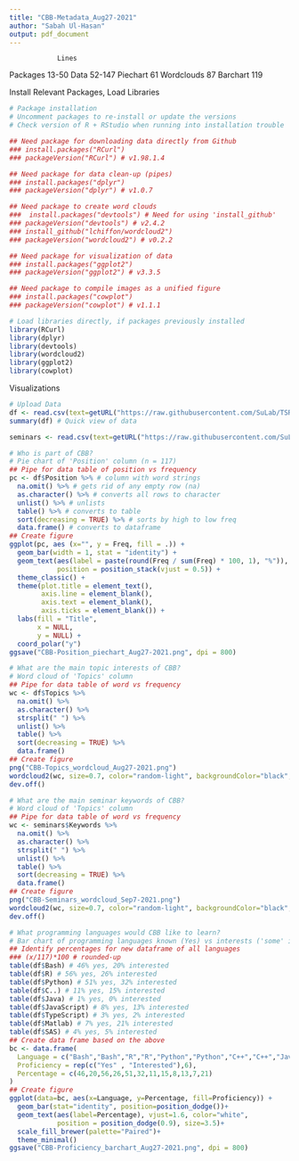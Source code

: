 ```yaml
---
title: "CBB-Metadata_Aug27-2021"
author: "Sabah Ul-Hasan"
output: pdf_document
---
```

                Lines
Packages        13-50
Data            52-147
  Piechart        61
  Wordclouds      87
  Barchart        119

Install Relevant Packages, Load Libraries 
```r

# Package installation
# Uncomment packages to re-install or update the versions
# Check version of R + RStudio when running into installation trouble

## Need package for downloading data directly from Github
### install.packages("RCurl") 
### packageVersion("RCurl") # v1.98.1.4

## Need package for data clean-up (pipes)
### install.packages("dplyr") 
### packageVersion("dplyr") # v1.0.7

## Need package to create word clouds
###  install.packages("devtools") # Need for using 'install_github'
### packageVersion("devtools") # v2.4.2
### install_github("lchiffon/wordcloud2")
### packageVersion("wordcloud2") # v0.2.2

## Need package for visualization of data 
### install.packages("ggplot2") 
### packageVersion("ggplot2") # v3.3.5

## Need package to compile images as a unified figure
### install.packages("cowplot")
### packageVersion("cowplot") # v1.1.1

# Load libraries directly, if packages previously installed 
library(RCurl)
library(dplyr)
library(devtools)
library(wordcloud2)
library(ggplot2)
library(cowplot) 

```

Visualizations
```r

# Upload Data 
df <- read.csv(text=getURL("https://raw.githubusercontent.com/SuLab/TSRI-CBB/main/CBB-Metadata/TSRI-CBB-Metadata_LastUpdated-Aug27-2021.csv")) 
summary(df) # Quick view of data

seminars <- read.csv(text=getURL("https://raw.githubusercontent.com/SuLab/TSRI-CBB/main/CBB-Metadata/TSRI-CBB-Seminars_Sep6-2021.csv"))

# Who is part of CBB?
# Pie chart of 'Position' column (n = 117)
## Pipe for data table of position vs frequency
pc <- df$Position %>% # column with word strings
  na.omit() %>% # gets rid of any empty row (na)
  as.character() %>% # converts all rows to character
  unlist() %>% # unlists
  table() %>% # converts to table
  sort(decreasing = TRUE) %>% # sorts by high to low freq
  data.frame() # converts to dataframe
## Create figure 
ggplot(pc, aes (x="", y = Freq, fill = .)) + 
  geom_bar(width = 1, stat = "identity") +
  geom_text(aes(label = paste(round(Freq / sum(Freq) * 100, 1), "%")),
            position = position_stack(vjust = 0.5)) +
  theme_classic() +
  theme(plot.title = element_text(),
        axis.line = element_blank(),
        axis.text = element_blank(),
        axis.ticks = element_blank()) +
  labs(fill = "Title",
       x = NULL,
       y = NULL) + 
  coord_polar("y")
ggsave("CBB-Position_piechart_Aug27-2021.png", dpi = 800) 

# What are the main topic interests of CBB?
# Word cloud of 'Topics' column
## Pipe for data table of word vs frequency
wc <- df$Topics %>% 
  na.omit() %>% 
  as.character() %>% 
  strsplit(" ") %>% 
  unlist() %>% 
  table() %>% 
  sort(decreasing = TRUE) %>% 
  data.frame()
## Create figure 
png("CBB-Topics_wordcloud_Aug27-2021.png")
wordcloud2(wc, size=0.7, color="random-light", backgroundColor="black", shape = "circle") # adjust font size to ensure words fit
dev.off()

# What are the main seminar keywords of CBB?
# Word cloud of 'Topics' column
## Pipe for data table of word vs frequency
wc <- seminars$Keywords %>% 
  na.omit() %>% 
  as.character() %>% 
  strsplit(" ") %>% 
  unlist() %>% 
  table() %>% 
  sort(decreasing = TRUE) %>% 
  data.frame()
## Create figure 
png("CBB-Seminars_wordcloud_Sep7-2021.png")
wordcloud2(wc, size=0.7, color="random-light", backgroundColor="black", shape = "circle") # adjust font size to ensure words fit
dev.off()

# What programming languages would CBB like to learn?
# Bar chart of programming languages known (Yes) vs interests ('some' integrated as interests)
## Identify percentages for new dataframe of all languages
### (x/117)*100 # rounded-up
table(df$Bash) # 46% yes, 20% interested
table(df$R) # 56% yes, 26% interested
table(df$Python) # 51% yes, 32% interested
table(df$C..) # 11% yes, 15% interested
table(df$Java) # 1% yes, 0% interested
table(df$JavaScript) # 8% yes, 13% interested
table(df$TypeScript) # 3% yes, 2% interested
table(df$Matlab) # 7% yes, 21% interested
table(df$SAS) # 4% yes, 5% interested
## Create data frame based on the above
bc <- data.frame(
  Language = c("Bash","Bash","R","R","Python","Python","C++","C++","JavaScript","JavaScript", "MATLAB","MATLAB"), # remove any with low scores (less than 10% for both)
  Proficiency = rep(c("Yes" , "Interested"),6),
  Percentage = c(46,20,56,26,51,32,11,15,8,13,7,21)
)
## Create figure 
ggplot(data=bc, aes(x=Language, y=Percentage, fill=Proficiency)) +
  geom_bar(stat="identity", position=position_dodge())+
  geom_text(aes(label=Percentage), vjust=1.6, color="white",
            position = position_dodge(0.9), size=3.5)+
  scale_fill_brewer(palette="Paired")+
  theme_minimal()
ggsave("CBB-Proficiency_barchart_Aug27-2021.png", dpi = 800) 

```